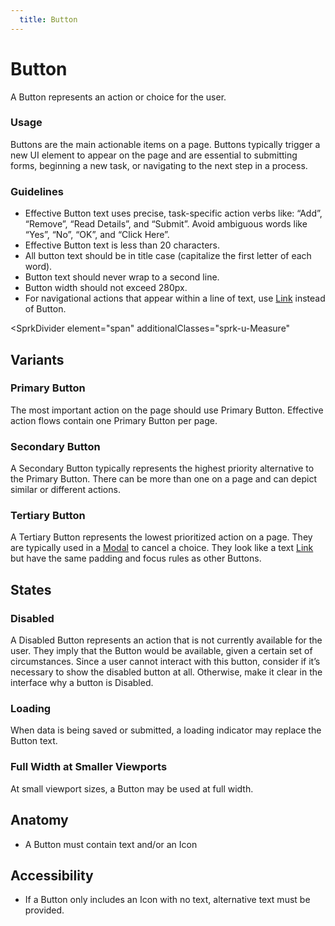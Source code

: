 ```yaml
---
  title: Button
---
```


# Button

A Button represents an action or choice for the user.

<ComponentPreview
  componentName="button--primary"
  hasReact
  hasAngular
  hasHTML
/>

### Usage

Buttons are the main actionable items on a page.
Buttons typically trigger a new UI element to appear
on the page and are essential to submitting forms,
beginning a new task, or navigating to the next
step in a process.

### Guidelines

- Effective Button text uses precise, task-specific
action verbs like: “Add”, “Remove”, “Read Details”,
and “Submit”. Avoid ambiguous words like “Yes”,
“No”, “OK”, and “Click Here”.
- Effective Button text is less than 20 characters.
- All button text should be in title case
(capitalize the first letter of each word).
- Button text should never wrap to a second line.
- Button width should not exceed 280px.
- For navigational actions that appear within
a line of text, use [Link](/using-spark/components/link)
instead of Button.

<SprkDivider
 element="span"
 additionalClasses="sprk-u-Measure"
></SprkDivider>

## Variants

### Primary Button

The most important action on the page should
use Primary Button. Effective action flows
contain one Primary Button per page.

<ComponentPreview
  componentName="button--primary"
  hasReact
  hasAngular
  hasHTML
/>

### Secondary Button

A Secondary Button typically represents the
highest priority alternative to the Primary Button.
There can be more than one on a page and can depict
similar or different actions.

<ComponentPreview
  componentName="button--secondary"
  hasReact
  hasAngular
  hasHTML
/>

### Tertiary Button

A Tertiary Button represents the lowest prioritized
action on a page. They are typically used in a
[Modal](/using-spark/components/modal)
to cancel a choice. They look like a text
[Link](/using-spark/components/link)
but have the same padding and focus rules as other Buttons.

<ComponentPreview
  componentName="button--tertiary"
  hasReact
  hasAngular
  hasHTML
/>

## States

### Disabled

A Disabled Button represents an action that is not
currently available for the user. They imply that
the Button would be available, given a certain set
of circumstances. Since a user cannot interact with
this button, consider if it’s necessary to show the
disabled button at all. Otherwise, make it clear
in the interface why a button is Disabled.

<ComponentPreview
  componentName="button--disabled"
  hasReact
  hasAngular
  hasHTML
/>

### Loading

When data is being saved or submitted, a loading
indicator may replace the Button text.

<ComponentPreview
  componentName="button--loading"
  hasReact
  hasAngular
  hasHTML
/>

### Full Width at Smaller Viewports

At small viewport sizes, a Button may be used at full width.

<ComponentPreview
  componentName="button--full-width-at-small-viewport"
  hasReact
  hasAngular
  hasHTML
/>

## Anatomy

- A Button must contain text and/or an Icon

## Accessibility

- If a Button only includes an Icon with no
text, alternative text must be provided.